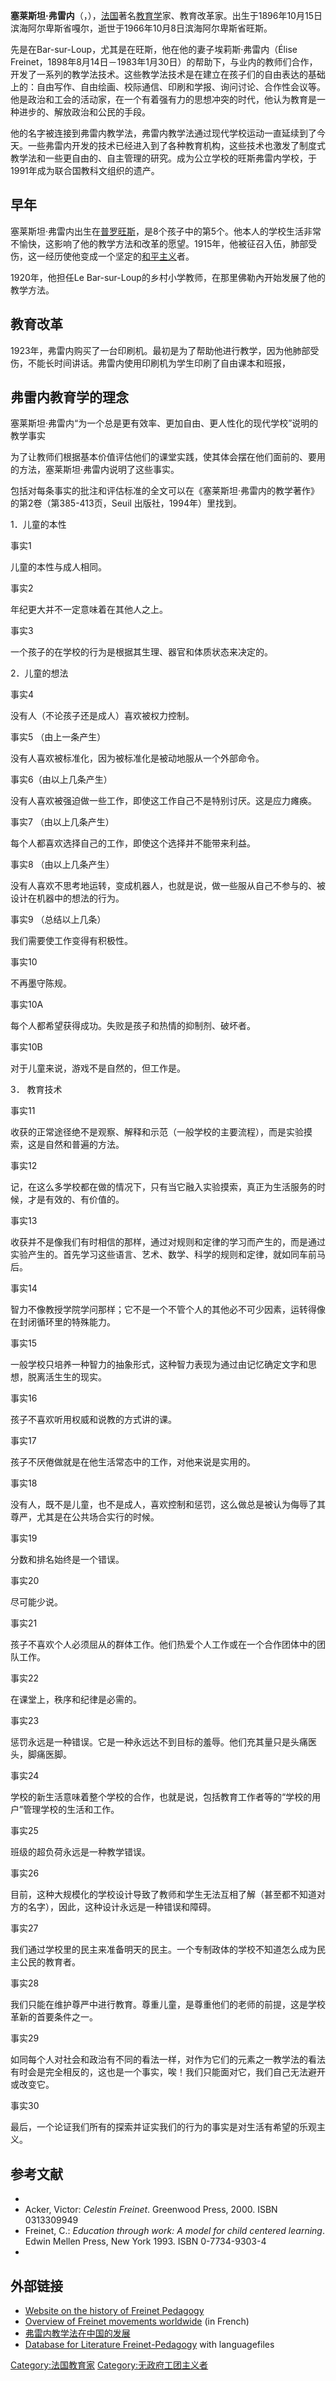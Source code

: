 '''塞莱斯坦·弗雷内'''（{{lang|fr|Célestin Freinet}}，{{bd|1896年|10月15日|1966年|10月8日|catIdx=Freinet, Celestin}}），[[法国|法国]]著名[[教育学|教育学]]家、教育改革家。出生于1896年10月15日滨海阿尔卑斯省嘎尔，逝世于1966年10月8日滨海阿尔卑斯省旺斯。

先是在Bar-sur-Loup，尤其是在旺斯，他在他的妻子埃莉斯·弗雷内（Élise Freinet，1898年8月14日－1983年1月30日）的帮助下，与业内的教师们合作，开发了一系列的教学法技术。这些教学法技术是在建立在孩子们的自由表达的基础上的：自由写作、自由绘画、校际通信、印刷和学报、询问讨论、合作性会议等。他是政治和工会的活动家，在一个有着强有力的思想冲突的时代，他认为教育是一种进步的、解放政治和公民的手段。

他的名字被连接到弗雷内教学法，弗雷内教学法通过现代学校运动一直延续到了今天。一些弗雷内开发的技术已经进入到了各种教育机构，这些技术也激发了制度式教学法和一些更自由的、自主管理的研究。成为公立学校的旺斯弗雷内学校，于1991年成为联合国教科文组织的遗产。

== 早年 ==
塞莱斯坦·弗雷内出生在[[普罗旺斯|普罗旺斯]]，是8个孩子中的第5个。他本人的学校生活非常不愉快，这影响了他的教学方法和改革的愿望。1915年，他被征召入伍，肺部受伤，这一经历使他变成一个坚定的[[和平主义|和平主义]]者。

1920年，他担任Le Bar-sur-Loup的乡村小学教师，在那里佛勒內开始发展了他的教学方法。

== 教育改革 ==

1923年，弗雷内购买了一台印刷机。最初是为了帮助他进行教学，因为他肺部受伤，不能长时间讲话。弗雷内使用印刷机为学生印刷了自由课本和班报，

== 弗雷内教育学的理念 ==

塞莱斯坦·弗雷内“为一个总是更有效率、更加自由、更人性化的现代学校”说明的教学事实  

为了让教师们根据基本价值评估他们的课堂实践，使其体会摆在他们面前的、要用的方法，塞莱斯坦·弗雷内说明了这些事实。

包括对每条事实的批注和评估标准的全文可以在《塞莱斯坦·弗雷内的教学著作》的第2卷（第385-413页，Seuil 出版社，1994年）里找到。

1．儿童的本性

事实1

儿童的本性与成人相同。

事实2

年纪更大并不一定意味着在其他人之上。

事实3

一个孩子的在学校的行为是根据其生理、器官和体质状态来决定的。

2．儿童的想法

事实4

没有人（不论孩子还是成人）喜欢被权力控制。

事实5 （由上一条产生）

没有人喜欢被标准化，因为被标准化是被动地服从一个外部命令。

事实6（由以上几条产生）

没有人喜欢被强迫做一些工作，即使这工作自己不是特别讨厌。这是应力瘫痪。

事实7 （由以上几条产生）

每个人都喜欢选择自己的工作，即使这个选择并不能带来利益。

事实8 （由以上几条产生）

没有人喜欢不思考地运转，变成机器人，也就是说，做一些服从自己不参与的、被设计在机器中的想法的行为。

事实9 （总结以上几条）

我们需要使工作变得有积极性。

事实10

不再墨守陈规。

事实10A

每个人都希望获得成功。失败是孩子和热情的抑制剂、破坏者。

事实10B

对于儿童来说，游戏不是自然的，但工作是。

3． 教育技术

事实11

收获的正常途径绝不是观察、解释和示范（一般学校的主要流程），而是实验摸索，这是自然和普遍的方法。

事实12

记，在这么多学校都在做的情况下，只有当它融入实验摸索，真正为生活服务的时候，才是有效的、有价值的。

事实13

收获并不是像我们有时相信的那样，通过对规则和定律的学习而产生的，而是通过实验产生的。首先学习这些语言、艺术、数学、科学的规则和定律，就如同车前马后。

事实14

智力不像教授学院学问那样；它不是一个不管个人的其他必不可少因素，运转得像在封闭循环里的特殊能力。

事实15

一般学校只培养一种智力的抽象形式，这种智力表现为通过由记忆确定文字和思想，脱离活生生的现实。

事实16

孩子不喜欢听用权威和说教的方式讲的课。

事实17

孩子不厌倦做就是在他生活常态中的工作，对他来说是实用的。

事实18

没有人，既不是儿童，也不是成人，喜欢控制和惩罚，这么做总是被认为侮辱了其尊​​严，尤其是在公共场合实行的时候。

事实19

分数和排名始终是一个错误。

事实20

尽可能少说。

事实21

孩子不喜欢个人必须屈从的群体工作。他们热爱个人工作或在一个合作团体中的团队工作。

事实22

在课堂上，秩序和纪律是必需的。

事实23

惩罚永远是一种错误。它是一种永远达不到目标的羞辱。他们充其量只是头痛医头，脚痛医脚。

事实24

学校的新生活意味着整个学校的合作，也就是说，包括教育工作者等的“学校的用户”管理学校的生活和工作。

事实25

班级的超负荷永远是一种教学错误。

事实26

目前，这种大规模化的学校设计导致了教师和学生无法互相了解（甚至都不知道对方的名字），因此，这种设计永远是一种错误和障碍。

事实27

我们通过学校里的民主来准备明天的民主。一个专制政体的学校不知道怎么成为民主公民的教育者。

事实28

我们只能在维护尊严中进行教育。尊重儿童，是尊重他们的老师的前提，这是学校革新的首要条件之一。

事实29

如同每个人对社会和政治有不同的看法一样，对作为它们的元素之一教学法的看法有时会是完全相反的，这也是一个事实，唉！我们只能面对它，我们自己无法避开或改变它。

事实30

最后，一个论证我们所有的探索并证实我们的行为的事实是对生活有希望的乐观主义。

== 参考文献 ==
* {{cite journal | author=Louis Legrand | title=Célestin Freinet | journal=Prospects: the quarterly review of comparative education | year=1993 | volume=XXIII 1/2 | pages=303–418 | url=http://www.ibe.unesco.org/publications/ThinkersPdf/freinete.pdf | access-date=2008-08-31 | archive-date=2015-11-05 | archive-url=https://web.archive.org/web/20151105174855/http://www.ibe.unesco.org/publications/ThinkersPdf/freinete.pdf | dead-url=no }}
* Acker, Victor: ''Celestin Freinet''. Greenwood Press, 2000. ISBN 0313309949
* Freinet, C.: ''Education through work: A model for child centered learning''. Edwin Mellen Press, New York 1993. ISBN 0-7734-9303-4
*{{cite journal | author=Bronkhorst, John| title=Célestin Freinet | journal=International Class. Edith Stein/OCT: Hengelo| year=2005|url=http://docs.google.com/Doc?id=dg45s268_15d7sc2x}}

== 外部链接 ==

* [http://www.icem-pedagogie-freinet.org Website on the history of Freinet Pedagogy] {{Wayback|url=http://www.icem-pedagogie-freinet.org/ |date=20210411032528 }}
* [https://web.archive.org/web/20120611033200/http://www.fimem-freinet.org/ Overview of Freinet movements worldwide] (in French)
* [https://web.archive.org/web/20190628010356/http://freinet-edu.com/ 弗雷内教学法在中国的发展]
* [http://freinet.paed.com/fr_lit Database for Literature Freinet-Pedagogy] {{Wayback|url=http://freinet.paed.com/fr_lit |date=20200918111121 }} with languagefiles

<!-- Categories -->
<!-- Interwiki -->

{{Authority control}}
{{DEFAULTSORT:Freinet, Célestin}}
[[Category:法国教育家|Category:法国教育家]]
[[Category:无政府工团主义者|Category:无政府工团主义者]]